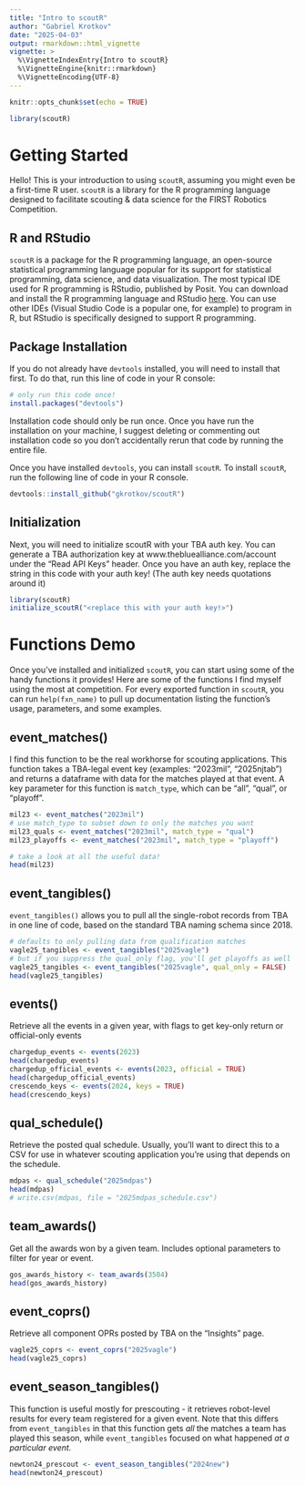 ```yaml
---
title: "Intro to scoutR"
author: "Gabriel Krotkov"
date: "2025-04-03"
output: rmarkdown::html_vignette
vignette: >
  %\VignetteIndexEntry{Intro to scoutR}
  %\VignetteEngine{knitr::rmarkdown}
  %\VignetteEncoding{UTF-8}
---
```


```r
knitr::opts_chunk$set(echo = TRUE)
```

```r
library(scoutR)
```

# Getting Started

Hello! This is your introduction to using `scoutR`, assuming you might even be a first-time R user. `scoutR` is a library for the R programming language designed to facilitate scouting & data science for the FIRST Robotics Competition.

## R and RStudio

`scoutR` is a package for the R programming language, an open-source statistical programming language popular for its support for statistical programming, data science, and data visualization. The most typical IDE used for R programming is RStudio, published by Posit. You can download and install the R programming language and RStudio [here](https://posit.co/download/rstudio-desktop/). You can use other IDEs (Visual Studio Code is a popular one, for example) to program in R, but RStudio is specifically designed to support R programming.

## Package Installation

If you do not already have `devtools` installed, you will need to install that first. To do that, run this line of code in your R console:  

```r
# only run this code once!
install.packages("devtools")
```

Installation code should only be run once. Once you have run the installation on your machine, I suggest deleting or commenting out installation code so you don't accidentally rerun that code by running the entire file.

Once you have installed `devtools`, you can install `scoutR`. To install `scoutR`, run the following line of code in your R console.

```r
devtools::install_github("gkrotkov/scoutR")
```

## Initialization

Next, you will need to initialize scoutR with your TBA auth key. You can generate a TBA authorization key at www.thebluealliance.com/account under the "Read API Keys" header. Once you have an auth key, replace the string in this code with your auth key! (The auth key needs quotations around it)

```r
library(scoutR)
initialize_scoutR("<replace this with your auth key!>")
```

# Functions Demo

Once you've installed and initialized `scoutR`, you can start using some of the handy functions it provides! Here are some of the functions I find myself using the most at competition. For every exported function in `scoutR`, you can run `help(fxn_name)` to pull up documentation listing the function's usage, parameters, and some examples.

## event_matches()

I find this function to be the real workhorse for scouting applications. This function takes a TBA-legal event key (examples: "2023mil", "2025njtab") and returns a dataframe with data for the matches played at that event. A key parameter for this function is `match_type`, which can be "all", "qual", or "playoff".

```r
mil23 <- event_matches("2023mil")
# use match_type to subset down to only the matches you want
mil23_quals <- event_matches("2023mil", match_type = "qual")
mil23_playoffs <- event_matches("2023mil", match_type = "playoff")

# take a look at all the useful data!
head(mil23)
```

## event_tangibles()

`event_tangibles()` allows you to pull all the single-robot records from TBA in one line of code, based on the standard TBA naming schema since 2018. 

```r
# defaults to only pulling data from qualification matches
vagle25_tangibles <- event_tangibles("2025vagle")
# but if you suppress the qual_only flag, you'll get playoffs as well
vagle25_tangibles <- event_tangibles("2025vagle", qual_only = FALSE)
head(vagle25_tangibles)
```

## events()

Retrieve all the events in a given year, with flags to get key-only return or official-only events

```r
chargedup_events <- events(2023)
head(chargedup_events)
chargedup_official_events <- events(2023, official = TRUE)
head(chargedup_official_events)
crescendo_keys <- events(2024, keys = TRUE)
head(crescendo_keys)
```

## qual_schedule()

Retrieve the posted qual schedule. Usually, you'll want to direct this to a CSV for use in whatever scouting application you're using that depends on the schedule. 

```r
mdpas <- qual_schedule("2025mdpas")
head(mdpas)
# write.csv(mdpas, file = "2025mdpas_schedule.csv")
```

## team_awards()

Get all the awards won by a given team. Includes optional parameters to filter for year or event.

```r
gos_awards_history <- team_awards(3504)
head(gos_awards_history)
```

## event_coprs()

Retrieve all component OPRs posted by TBA on the "Insights" page. 

```r
vagle25_coprs <- event_coprs("2025vagle")
head(vagle25_coprs)
```

## event_season_tangibles()

This function is useful mostly for prescouting - it retrieves robot-level results for every team registered for a given event. Note that this differs from `event_tangibles` in that this function gets *all* the matches a team has played this season, while `event_tangibles` focused on what happened *at a particular event.*

```r
newton24_prescout <- event_season_tangibles("2024new")
head(newton24_prescout)
```
